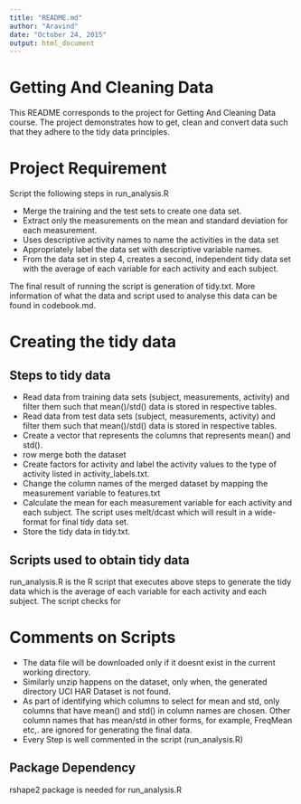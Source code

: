 ```yaml
---
title: "README.md"
author: "Aravind"
date: "October 24, 2015"
output: html_document
---
```


# Getting And Cleaning Data
This README corresponds to the project for Getting And Cleaning Data course.
The project demonstrates how to get, clean and convert data such that they
adhere to the tidy data principles.

# Project Requirement

Script the following steps in run_analysis.R

* Merge the training and the test sets to create one data set.
* Extract only the measurements on the mean and standard deviation for each measurement. 
* Uses descriptive activity names to name the activities in the data set
* Appropriately label the data set with descriptive variable names. 
* From the data set in step 4, creates a second, independent tidy data set with the average of each variable for each activity and each subject.

The final result of running the script is generation of tidy.txt. More information of what the data and script used to analyse this data can be found in codebook.md.

# Creating the tidy data

## Steps to tidy data

* Read data from training data sets (subject, measurements, activity) and filter them such that mean()/std() data is stored in respective tables.
* Read data from test data sets (subject, measurements, activity) and filter them such that mean()/std() data is stored in respective tables.
* Create a vector that represents the columns that represents mean() and std().
* row merge both the dataset
* Create factors for activity and label the activity values to the type of activity listed in activity_labels.txt.
* Change the column names of the merged dataset by mapping the measurement variable to features.txt
* Calculate the mean for each measurement variable for each activity and each subject.
The script uses melt/dcast which will result in a wide-format for final tidy data set.
* Store the tidy data in tidy.txt.

## Scripts used to obtain tidy data

run_analysis.R is the R script that executes above steps to generate the tidy data which is the average of each variable for each activity and each subject. The script checks for

# Comments on Scripts
* The data file will be downloaded only if it doesnt exist in the current working directory.
* Similarly unzip happens on the dataset, only when, the generated directory UCI HAR Dataset is not found.
* As part of identifying which columns to select for mean and std, only columns that have mean() and std() in column names are chosen. Other column names that has mean/std in other forms, for example, FreqMean etc,. are ignored for generating the final data.
* Every Step is well commented in the script (run_analysis.R)

## Package Dependency

rshape2 package is needed for run_analysis.R
